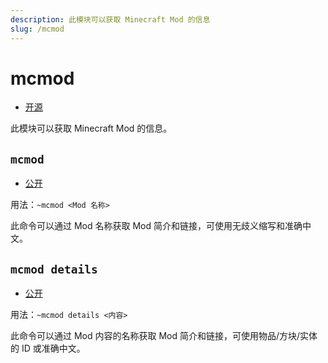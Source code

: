 ```yaml
---
description: 此模块可以获取 Minecraft Mod 的信息
slug: /mcmod
---
```


# mcmod

-   [开源](/docs/help/faq#为什么有些模块没有开源)

此模块可以获取 Minecraft Mod 的信息。

## `mcmod`

-   [公开](permissions)

用法：`~mcmod <Mod 名称>`

此命令可以通过 Mod 名称获取 Mod 简介和链接，可使用无歧义缩写和准确中文。

## `mcmod details`

-   [公开](permissions)

用法：`~mcmod details <内容>`

此命令可以通过 Mod 内容的名称获取 Mod 简介和链接，可使用物品/方块/实体的 ID 或准确中文。
